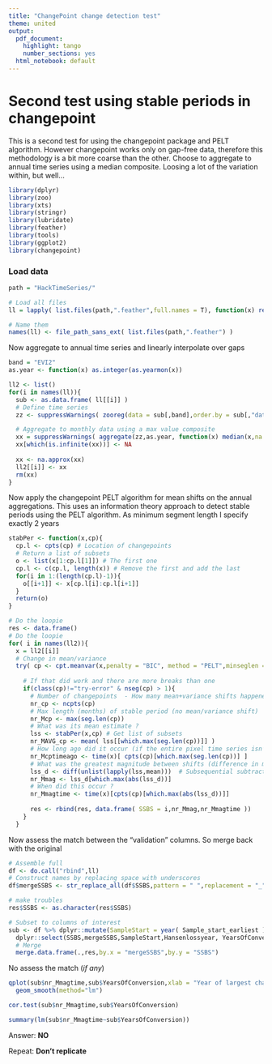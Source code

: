 ```yaml
---
title: "ChangePoint change detection test"
theme: united
output:
  pdf_document: 
    highlight: tango
    number_sections: yes
  html_notebook: default
---
```


# Second test using stable periods in changepoint 

This is a second test for using the changepoint package and PELT algorithm. However changepoint works only on gap-free data, therefore this methodology is a bit more coarse than the other.
Choose to aggregate to annual time series using a median composite. 
Loosing a lot of the variation within, but well...


```r
library(dplyr)
library(zoo)
library(xts)
library(stringr)
library(lubridate)
library(feather)
library(tools)
library(ggplot2)
library(changepoint)

```


### Load data 
```r
path = "HackTimeSeries/"

# Load all files
ll = lapply( list.files(path,".feather",full.names = T), function(x) read_feather(x) )

# Name them
names(ll) <- file_path_sans_ext( list.files(path,".feather") )


```

Now aggregate to annual time series and linearly interpolate over gaps


```r
band = "EVI2"
as.year <- function(x) as.integer(as.yearmon(x))

ll2 <- list()
for(i in names(ll)){
  sub <- as.data.frame( ll[[i]] )
  # Define time series
  zz <- suppressWarnings( zooreg(data = sub[,band],order.by = sub[,"date"] ) )

  # Aggregate to monthly data using a max value composite
  xx = suppressWarnings( aggregate(zz,as.year, function(x) median(x,na.rm = T)) )
  xx[which(is.infinite(xx))] <- NA
  
  xx <- na.approx(xx)
  ll2[[i]] <- xx
  rm(xx)
}

```

Now apply the changepoint PELT algorithm for mean shifts on the annual aggregations.
This uses an information theory approach to detect stable periods using the PELT algorithm.
As minimum segment length I specify exactly 2 years

```r
stabPer <- function(x,cp){
  cp.l <- cpts(cp) # Location of changepoints
  # Return a list of subsets
  o <- list(x[1:cp.l[1]]) # The first one
  cp.l <- c(cp.l, length(x)) # Remove the first and add the last
  for(i in 1:(length(cp.l)-1)){ 
    o[[i+1]] <- x[cp.l[i]:cp.l[i+1]] 
  }
  return(o)
}

# Do the loopie
res <- data.frame()
# Do the loopie
for( i in names(ll2)){
  x = ll2[[i]]
  # Change in mean/variance
  try( cp <- cpt.meanvar(x,penalty = "BIC", method = "PELT",minseglen = 2), silent= T)
      
    # If that did work and there are more breaks than one
    if(class(cp)!="try-error" & nseg(cp) > 1){
      # Number of changepoints  - How many mean+variance shifts happened per pixel (if any)?
      nr_cp <- ncpts(cp)
      # Max length (months) of stable period (no mean/variance shift)
      nr_Mcp <- max(seg.len(cp))
      # What was its mean estimate ?
      lss <- stabPer(x,cp) # Get list of subsets
      nr_MAVG_cp <- mean( lss[[which.max(seg.len(cp))]] )
      # How long ago did it occur (if the entire pixel time series isn’t stable).
      nr_Mcptimeago <- time(x)[ cpts(cp)[which.max(seg.len(cp))] ]
      # What was the greatest magnitude between shifts (difference in mean of stable periods)?
      lss_d <- diff(unlist(lapply(lss,mean)))  # Subsequential subtraction
      nr_Mmag <- lss_d[which.max(abs(lss_d))]
      # When did this occur ?
      nr_Mmagtime <- time(x)[cpts(cp)[which.max(abs(lss_d))]]
      
      res <- rbind(res, data.frame( SSBS = i,nr_Mmag,nr_Mmagtime ))
    }  
  }

```


Now assess the match between the "validation" columns. 
So merge back with the original

```r
# Assemble full 
df <- do.call("rbind",ll)
# Construct names by replacing space with underscores
df$mergeSSBS <- str_replace_all(df$SSBS,pattern = " ",replacement = "_")

# make troubles
res$SSBS <- as.character(res$SSBS)

# Subset to columns of interest
sub <- df %>% dplyr::mutate(SampleStart = year( Sample_start_earliest ) ) %>% 
  dplyr::select(SSBS,mergeSSBS,SampleStart,Hansenlossyear, YearsOfConversion) %>% distinct_() %>% 
  # Merge
  merge.data.frame(.,res,by.x = "mergeSSBS",by.y = "SSBS")

```

 

No assess the match (_if any_)

```r

qplot(sub$nr_Mmagtime,sub$YearsOfConversion,xlab = "Year of largest change (BFAST)",ylab = "Year of conversion (PREDICTS)") +
  geom_smooth(method="lm")

cor.test(sub$nr_Mmagtime,sub$YearsOfConversion)

summary(lm(sub$nr_Mmagtime~sub$YearsOfConversion))


```


Answer: **NO **

Repeat: **Don't replicate**
